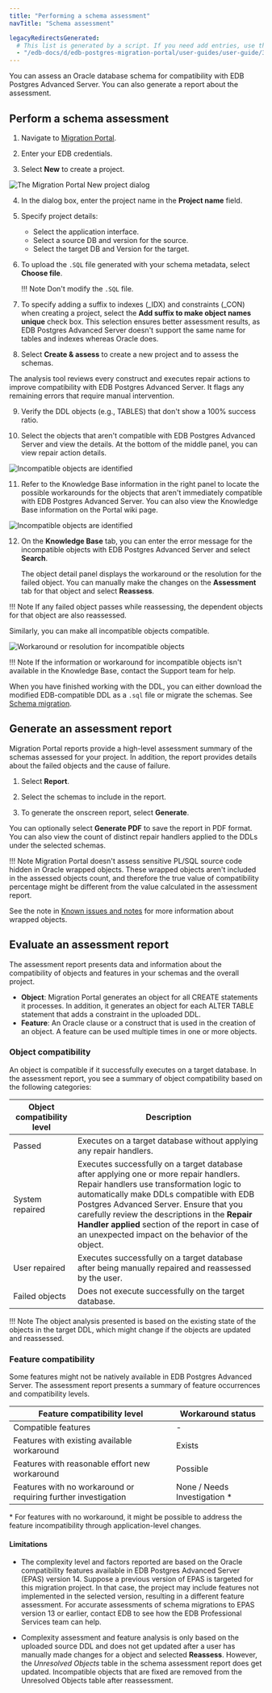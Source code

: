 ```yaml
---
title: "Performing a schema assessment"
navTitle: "Schema assessment"

legacyRedirectsGenerated:
  # This list is generated by a script. If you need add entries, use the `legacyRedirects` key.
  - "/edb-docs/d/edb-postgres-migration-portal/user-guides/user-guide/3.0.1/mp_schema_assessment.html"
---
```


<div id="mp_schema_assessment" class="registered_link"></div>

You can assess an Oracle database schema for compatibility with EDB Postgres Advanced Server. You can also generate a report about the assessment.

## Perform a schema assessment

1.  Navigate to [Migration Portal](https://migration.enterprisedb.com).

2.  Enter your EDB credentials.

3.  Select **New** to create a project.

 ![The Migration Portal New project dialog](../images/mp_schema_assessment_new_project_edited.png)

4.  In the dialog box, enter the project name in the **Project name** field.

5.  Specify project details:

    -   Select the application interface.
    -   Select a source DB and version for the source.
    -   Select the target DB and Version for the target.

6.  To upload the `.SQL` file generated with your schema metadata, select **Choose file**.

    !!! Note
        Don't modify the `.SQL` file.
            

7.  To specify adding a suffix to indexes (_IDX) and constraints (_CON) when creating a project, select the **Add suffix to make object names unique** check box. This selection ensures better assessment results, as EDB Postgres Advanced Server doesn't support the same name for tables and indexes whereas Oracle does.

8.  Select **Create & assess** to create a new project and to assess the schemas.

 The analysis tool reviews every construct and executes repair actions to improve compatibility with EDB Postgres Advanced Server. It flags any remaining errors that require manual intervention.

9.  Verify the DDL objects (e.g., TABLES) that don't show a 100% success ratio.

10. Select the objects that aren't compatible with EDB Postgres Advanced Server and view the details. At the bottom of the middle panel, you can view repair action details.

![Incompatible objects are identified](../images/mp_schema_assessment_incompatible.png)

11. Refer to the Knowledge Base information in the right panel to locate the possible workarounds for the objects that aren't immediately compatible with EDB Postgres Advanced Server. You can also view the Knowledge Base information on the Portal wiki page.

![Incompatible objects are identified](../images/mp_schema_assessment_errors.png)

12. On the **Knowledge Base** tab, you can enter the error message for the incompatible objects with EDB Postgres Advanced Server and select **Search**.

    The object detail panel displays the workaround or the resolution for the failed object. You can manually make the changes on the **Assessment** tab for that object and select **Reassess**.

 !!! Note
    If any failed object passes while reassessing, the dependent objects for that object are also reassessed.

 Similarly, you can make all incompatible objects compatible.

![Workaround or resolution for incompatible objects](../images/mp_schema_assessment_workaround.png)

!!! Note
    If the information or workaround for incompatible objects isn't available in the Knowledge Base, contact the Support team for help.

When you have finished working with the DDL, you can either download the modified EDB-compatible DDL as a `.sql` file or migrate the schemas. See [Schema migration](03_mp_schema_migration/#mp_schema_migration).

<div id="mp_report" class="registered_link"></div>

## Generate an assessment report

Migration Portal reports provide a high-level assessment summary of the schemas assessed for your project. In addition, the report provides details about the failed objects and the cause of failure.

1.  Select **Report**.

2.  Select the schemas to include in the report.

3.  To generate the onscreen report, select **Generate**.

You can optionally select **Generate PDF** to save the report in PDF format. You can also view the count of distinct repair handlers applied to the DDLs under the selected schemas.

!!! Note
    Migration Portal doesn't assess sensitive PL/SQL source code hidden in Oracle wrapped objects. These wrapped objects aren't included in the assessed objects count, and therefore the true value of compatibility percentage might be different from the value calculated in the assessment report.  
    
See the note in [Known issues and notes](01_mp_schema_extraction/known_issues_notes#wrapped-objects) for more information about wrapped objects.

## Evaluate an assessment report

The assessment report presents data and information about the compatibility of objects and features in your schemas and the overall project. 

- **Object**: Migration Portal generates an object for all CREATE statements it processes. In addition, it generates an object for each ALTER TABLE statement that adds a constraint in the uploaded DDL.
- **Feature**: An Oracle clause or a construct that is used in the creation of an object. A feature can be used multiple times in one or more objects.

### Object compatibility

An object is compatible if it successfully executes on a target database. In the assessment report, you see a summary of object compatibility based on the following categories:

| Object compatibility level | Description                                                                                                                                                                                                                                                                                                                                                                       |
|----------------------------|-----------------------------------------------------------------------------------------------------------------------------------------------------------------------------------------------------------------------------------------------------------------------------------------------------------------------------------------------------------------------------------|
| Passed                     | Executes on a target database without applying any repair handlers.                                                                                                                                                                                                                                                                                                        |
| System repaired            | Executes successfully on a target database after applying one or more repair handlers.  Repair handlers use transformation logic to automatically make DDLs compatible with EDB Postgres Advanced Server. Ensure that you carefully review the descriptions in the **Repair Handler applied** section of the report in case of an unexpected impact on the behavior of the object. |
| User repaired              | Executes successfully on a target database after being manually repaired and reassessed by the user.                                                                                                                                                                                                                                                                                                       |
| Failed objects             | Does not execute successfully on the target database.                                                                                                                                                                                                                                                                                                                          |

!!! Note
    The object analysis presented is based on the existing state of the objects in the target DDL,  which might change if the objects are updated and reassessed.

### Feature compatibility

Some features might not be natively available in EDB Postgres Advanced Server. The assessment report presents a summary of feature occurrences and compatibility levels.

| Feature compatibility level                                    | Workaround status                                                                                                                                               |
|----------------------------------------------------------------|-----------------------------------------------------------------------------------------------------------------------------------------------------------------|
| Compatible features                                            | -                                                                                                                                                               |
| Features with existing available workaround                    | Exists                                                                                                                                                          |
| Features with reasonable effort new workaround                 | Possible                                                                                                                                                        |
| Features with no workaround or requiring further investigation | None / Needs Investigation \* |

 \* For features with no workaround, it might be possible to address the feature incompatibility through application-level changes.
 
#### Limitations 
- The complexity level and factors reported are based on the Oracle compatibility features available in EDB Postgres Advanced Server (EPAS) version 14.  Suppose a previous version of EPAS is targeted for this migration project. In that case, the project may include features not implemented in the selected version, resulting in a different feature assessment.
For accurate assessments of schema migrations to EPAS version 13 or earlier, contact EDB to see how the EDB Professional Services team can help.

- Complexity assessment and feature analysis is only based on the uploaded source DDL and does not get updated after a user has manually made changes for a object and selected **Reassess**. However, the *Unresolved Objects* table in the schema assessment report does get updated. Incompatible objects that are fixed are removed from the Unresolved Objects table after reassessment.

